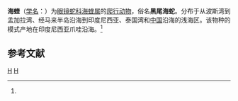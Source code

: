 {{Speciesbox
| taxon = Praescutata viperina
| binomial_authority = (Schmidt, 1852)<ref name='id4760'>{{cite web| url =http://www.bioinfo.cn/db05/BjdwSpecies.php?action=view&id=4760| title =海蝰| work =《中国动物物种编目数据库》| publisher =中国科学院微生物研究所| author =中国科学院动物研究所| accessdate =2009-04-11| deadurl =yes| archiveurl =https://web.archive.org/web/20160305024918/http://www.bioinfo.cn/db05/BjdwSpecies.php?action=view&id=4760| archivedate =2016-03-05}}</ref>
}}

'''海蝰'''（[[学名|学名]]：{{lang|la|''Praescutata viperina''}}）为[[眼镜蛇科|眼镜蛇科]][[海蝰属|海蝰属]]的[[爬行动物|爬行动物]]，俗名'''黑尾海蛇'''。分布于从波斯湾到孟加拉湾、经马来半岛沿海到印度尼西亚、泰国湾和[[中国|中国]]沿海的浅海区。该物种的模式产地在印度尼西亚爪哇沿海。<ref name='id4760'/>

== 参考文献 ==
{{reflist}}

{{Taxonbar|from=Q129526}}

[[Category:海蝰属|H]]
[[Category:_1852年描述的动物|H]]


{{蛇类小作品}}